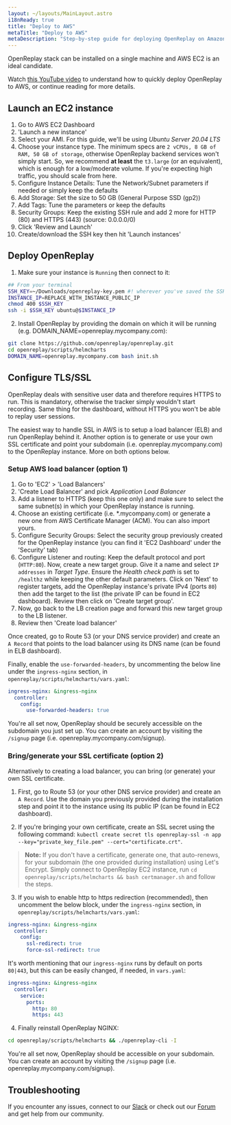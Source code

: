 ```yaml
---
layout: ~/layouts/MainLayout.astro
i18nReady: true
title: "Deploy to AWS"
metaTitle: "Deploy to AWS"
metaDescription: "Step-by-step guide for deploying OpenReplay on Amazon AWS."
---
```


OpenReplay stack can be installed on a single machine and AWS EC2 is an ideal candidate. 

Watch [this YouTube video](https://www.youtube.com/watch?v=0-02jJyL4_A) to understand how to quickly deploy OpenReplay to AWS, or continue reading for more details.

## Launch an EC2 instance

1. Go to AWS EC2 Dashboard
2. 'Launch a new instance'
3. Select your AMI. For this guide, we'll be using *Ubuntu Server 20.04 LTS*
4. Choose your instance type. The minimum specs are `2 vCPUs, 8 GB of RAM, 50 GB of storage`, otherwise OpenReplay backend services won't simply start. So, we recommend **at least** the `t3.large` (or an equivalent), which is enough for a low/moderate volume. If you're expecting high traffic, you should scale from here.
5. Configure Instance Details: Tune the Network/Subnet parameters if needed or simply keep the defaults
6. Add Storage: Set the size to 50 GB (General Purpose SSD (gp2))
7. Add Tags: Tune the parameters or keep the defaults
8. Security Groups: Keep the existing SSH rule and add 2 more for HTTP (80) and HTTPS (443) (source: 0.0.0.0/0)
9. Click 'Review and Launch'
10. Create/download the SSH key then hit 'Launch instances'

## Deploy OpenReplay

1. Make sure your instance is `Running` then connect to it:

```bash
## From your terminal
SSH_KEY=~/Downloads/openreplay-key.pem #! wherever you've saved the SSH key
INSTANCE_IP=REPLACE_WITH_INSTANCE_PUBLIC_IP
chmod 400 $SSH_KEY
ssh -i $SSH_KEY ubuntu@$INSTANCE_IP
```

2. Install OpenReplay by providing the domain on which it will be running (e.g. DOMAIN_NAME=openreplay.mycompany.com):

```bash
git clone https://github.com/openreplay/openreplay.git
cd openreplay/scripts/helmcharts
DOMAIN_NAME=openreplay.mycompany.com bash init.sh
```

## Configure TLS/SSL

OpenReplay deals with sensitive user data and therefore requires HTTPS to run. This is mandatory, otherwise the tracker simply wouldn't start recording. Same thing for the dashboard, without HTTPS you won't be able to replay user sessions.

The easiest way to handle SSL in AWS is to setup a load balancer (ELB) and run OpenReplay behind it. Another option is to generate or use your own SSL certificate and point your subdomain (i.e. openreplay.mycompany.com) to the OpenReplay instance. More on both options below.

### Setup AWS load balancer (option 1)

1. Go to 'EC2' > 'Load Balancers'
2. 'Create Load Balancer' and pick *Application Load Balancer*
3. Add a listener to HTTPS (keep this one only) and make sure to select the same subnet(s) in which your OpenReplay instance is running.
4. Choose an existing certificate (i.e. *.mycompany.com) or generate a new one from AWS Certificate Manager (ACM). You can also import yours.
5. Configure Security Groups: Select the security group previously created for the OpenReplay instance (you can find it 'EC2 Dashboard' under the 'Security' tab)
6. Configure Listener and routing: Keep the default protocol and port (`HTTP:80`). Now, create a new target group. Give it a name and select `IP addresses` in *Target Type*. Ensure the *Health check path* is set to `/healthz` while keeping the other default parameters. Click on 'Next' to register targets, add the OpenReplay instance's private IPv4 (ports `80`) then add the target to the list (the private IP can be found in EC2 dashboard). Review then click on 'Create target group'.
7. Now, go back to the LB creation page and forward this new target group to the LB listener.
8. Review then 'Create load balancer'

Once created, go to Route 53 (or your DNS service provider) and create an `A Record` that points to the load balancer using its DNS name (can be found in ELB dashboard).

Finally, enable the `use-forwarded-headers`, by uncommenting the below line under the `ingress-nginx` section, in `openreplay/scripts/helmcharts/vars.yaml`:
   
```yaml
ingress-nginx: &ingress-nginx
  controller:
    config:
      use-forwarded-headers: true
```

You're all set now, OpenReplay should be securely accessible on the subdomain you just set up. You can create an account by visiting the `/signup` page (i.e. openreplay.mycompany.com/signup).

### Bring/generate your SSL certificate (option 2)

Alternatively to creating a load balancer, you can bring (or generate) your own SSL certificate.

1. First, go to Route 53 (or your other DNS service provider) and create an `A Record`. Use the domain you previously provided during the installation step and point it to the instance using its public IP (can be found in EC2 dashboard).

2. If you're bringing your own certificate, create an SSL secret using the following command: `kubectl create secret tls openreplay-ssl -n app --key="private_key_file.pem" --cert="certificate.crt"`.

> **Note:** If you don't have a certificate, generate one, that auto-renews, for your subdomain (the one provided during installation) using Let's Encrypt. Simply connect to OpenReplay EC2 instance, run `cd openreplay/scripts/helmcharts && bash certmanager.sh` and follow the steps.

3. If you wish to enable http to https redirection (recommended), then uncomment the below block, under the `ingress-nginx` section, in `openreplay/scripts/helmcharts/vars.yaml`:
   
```yaml
ingress-nginx: &ingress-nginx
  controller:
    config:
      ssl-redirect: true
      force-ssl-redirect: true
```

It's worth mentioning that our `ingress-nginx` runs by default on ports `80|443`, but this can be easily changed, if needed, in `vars.yaml`:

```yaml
ingress-nginx: &ingress-nginx
  controller:
    service:
      ports:
        http: 80
        https: 443
```

4. Finally reinstall OpenReplay NGINX:

```bash
cd openreplay/scripts/helmcharts && ./openreplay-cli -I
```

You're all set now, OpenReplay should be accessible on your subdomain. You can create an account by visiting the `/signup` page (i.e. openreplay.mycompany.com/signup).

## Troubleshooting

If you encounter any issues, connect to our [Slack](https://slack.openreplay.com) or check out our [Forum](https://forum.openreplay.com) and get help from our community.
